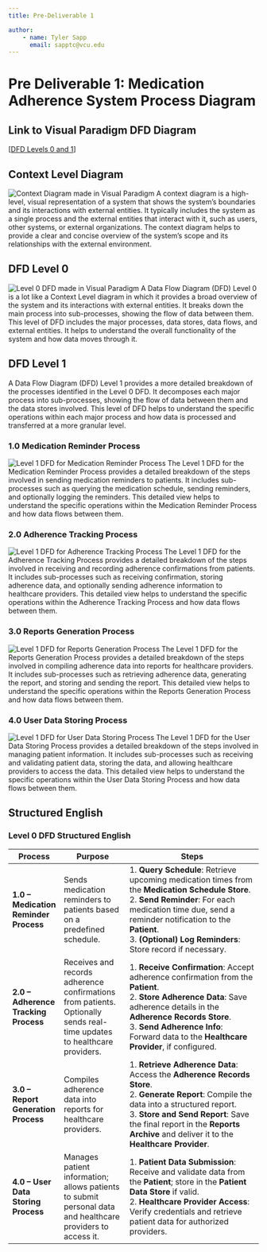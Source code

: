 ```yaml
---
title: Pre-Deliverable 1

author:
    - name: Tyler Sapp
      email: sapptc@vcu.edu
---
```

# Pre Deliverable 1: Medication Adherence System Process Diagram


## Link to Visual Paradigm DFD Diagram
[[DFD Levels 0 and 1](https://online.visual-paradigm.com/share.jsp?id=333836343436322d31)]

## Context Level Diagram
![Context Diagram made in Visual Paradigm](../assets/MAS%20Context%20Diagram.jpg)
A context diagram is a high-level, visual representation of a system that shows the system's boundaries and its interactions with external entities. It typically includes the system as a single process and the external entities that interact with it, such as users, other systems, or external organizations. The context diagram helps to provide a clear and concise overview of the system's scope and its relationships with the external environment.

## DFD Level 0
![Level 0 DFD made in Visual Paradigm](../assets/MAS%20DFD%20Level%200.jpg)
A Data Flow Diagram (DFD) Level 0 is a lot like a Context Level diagram in which it  provides a broad overview of the system and its interactions with external entities. It breaks down the main process into sub-processes, showing the flow of data between them. This level of DFD includes the major processes, data stores, data flows, and external entities. It helps to understand the overall functionality of the system and how data moves through it.

## DFD Level 1
A Data Flow Diagram (DFD) Level 1 provides a more detailed breakdown of the processes identified in the Level 0 DFD. It decomposes each major process into sub-processes, showing the flow of data between them and the data stores involved. This level of DFD helps to understand the specific operations within each major process and how data is processed and transferred at a more granular level.

### 1.0 Medication Reminder Process

![Level 1 DFD for Medication Reminder Process](../assets/MAS%20Level%201%201.jpg)
The Level 1 DFD for the Medication Reminder Process provides a detailed breakdown of the steps involved in sending medication reminders to patients. It includes sub-processes such as querying the medication schedule, sending reminders, and optionally logging the reminders. This detailed view helps to understand the specific operations within the Medication Reminder Process and how data flows between them.

### 2.0 Adherence Tracking Process

![Level 1 DFD for Adherence Tracking Process](../assets/MAS%20Level%201%202.jpg)
The Level 1 DFD for the Adherence Tracking Process provides a detailed breakdown of the steps involved in receiving and recording adherence confirmations from patients. It includes sub-processes such as receiving confirmation, storing adherence data, and optionally sending adherence information to healthcare providers. This detailed view helps to understand the specific operations within the Adherence Tracking Process and how data flows between them.

### 3.0 Reports Generation Process

![Level 1 DFD for Reports Generation Process](../assets/MAS%20Level%201%203.jpg)
The Level 1 DFD for the Reports Generation Process provides a detailed breakdown of the steps involved in compiling adherence data into reports for healthcare providers. It includes sub-processes such as retrieving adherence data, generating the report, and storing and sending the report. This detailed view helps to understand the specific operations within the Reports Generation Process and how data flows between them.

### 4.0 User Data Storing Process

![Level 1 DFD for User Data Storing Process](../assets/MAS%20Level%201%204.jpg)
The Level 1 DFD for the User Data Storing Process provides a detailed breakdown of the steps involved in managing patient information. It includes sub-processes such as receiving and validating patient data, storing the data, and allowing healthcare providers to access the data. This detailed view helps to understand the specific operations within the User Data Storing Process and how data flows between them.

## Structured English


### Level 0 DFD Structured English

| **Process**                                   | **Purpose**                                                                                                           | **Steps**                                                                                                                                                                                                                                                                     |
|----------------------------------------------|-----------------------------------------------------------------------------------------------------------------------|--------------------------------------------------------------------------------------------------------------------------------------------------------------------------------------------------------------------------------------------------------------------------------|
| **1.0 – Medication Reminder Process**        | Sends medication reminders to patients based on a predefined schedule.                                               | 1. **Query Schedule**: Retrieve upcoming medication times from the **Medication Schedule Store**.<br/>2. **Send Reminder**: For each medication time due, send a reminder notification to the **Patient**.<br/>3. **(Optional) Log Reminders**: Store record if necessary. |
| **2.0 – Adherence Tracking Process**         | Receives and records adherence confirmations from patients. Optionally sends real-time updates to healthcare providers. | 1. **Receive Confirmation**: Accept adherence confirmation from the **Patient**.<br/>2. **Store Adherence Data**: Save adherence details in the **Adherence Records Store**.<br/>3. **Send Adherence Info**: Forward data to the **Healthcare Provider**, if configured.    |
| **3.0 – Report Generation Process**          | Compiles adherence data into reports for healthcare providers.                                                       | 1. **Retrieve Adherence Data**: Access the **Adherence Records Store**.<br/>2. **Generate Report**: Compile the data into a structured report.<br/>3. **Store and Send Report**: Save the final report in the **Reports Archive** and deliver it to the **Healthcare Provider**. |
| **4.0 – User Data Storing Process**          | Manages patient information; allows patients to submit personal data and healthcare providers to access it.          | 1. **Patient Data Submission**: Receive and validate data from the **Patient**; store in the **Patient Data Store** if valid.<br/>2. **Healthcare Provider Access**: Verify credentials and retrieve patient data for authorized providers.                                                                          |

